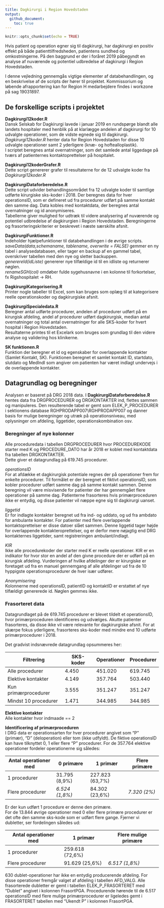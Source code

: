 ```yaml
---
title: Dagkirurgi i Region Hovedstaden
output: 
  github_document:
    toc: true
---
```


```r
knitr::opts_chunk$set(echo = TRUE)
```

Hvis patient og operation egner sig til dagkirurgi, har dagkirurgi en positiv effekt på både patienttilfredsheden, patientens sundhed og omkostningerne. På den baggrund er der i foråret 2019 påbegyndt en analyse af nuværende og potentiel udbredelse af dagkirurgi i Region Hovedstaden.

I denne vejledning gennemgås vigtige elementer af databehandlingen, og en beskrivelse af de scripts der hører til projektet. Kommissorium og løbende afrapportering kan for Region H medarbejdere findes i workzone på sag 19031897.

## De forskellige scripts i projektet

**Dagkirurgi12koder.R**  
Dansk Selskab for Dagkirurgi lavede i januar 2019 en rundspørge blandt alle landets hospitaler med henblik på at klarlægge andelen af dagkirurgi for 10 udvalgte operationer, som de vidste egnede sig til dagkirurgi. *Dagkirurgi12koder.R* henter data for Region Hovedstaden for disse 10 udvalgte operationer samt 2 yderligere (knæ- og hoftealloplastik).  
I scriptet beregnes antal overnatninger, som det samlede antal liggedage på tværs af patienternes kontaktoprettelser på hospitalet.  

**Dagkirurgi12koderGrafer.R**  
Dette script genererer grafer til resultaterne for de 12 udvalgte koder fra *Dagkirurgi12koder.R*  

**DagkirurgiDataforberedelse.R**  
Dette script udvider behandlingsområdet fra 12 udvalgte koder til samtlige udførte kirurgiske sks-koder i 2018. Der beregnes data for hver operationsID, som er defineret ud fra procedurer udført på samme kontakt den samme dag. Data kobles med kontaktdata, der beregnes antal overnatninger og id anonymiseres.  
Tabellerne giver mulighed for udtræk til videre analysering af nuværende og potentiel udbredelse af dagkirurgien i Region Hovedstaden. Beregningerne og frasorteringskriterier er beskrevet i næste særskilte afsnit.  

**DagkirurgiFunktioner.R**  
Indeholder hjælpefunktioner til databehandlingen i de øvrige scripts.  
*saveData(data,schemaname, tablename, overwrite = FALSE)* gemmer en ny tabel i analysedatabasen, eller tager en backup af en gammel tabel, overskriver tabellen med den nye og sletter backuppen.  
*generereId(idListe)* genererer nye tilfældige id til en idliste og returnerer nøglen.  
*renameSGH(col)* omdøber fulde sygehusnavne i en kolonne til forkortelser, fx Rigshospitalet -> RH.  

**DagkirurgiKategorisering.R**  
Printer nogle tabeller til Excel, som kan bruges som oplæg til at kategorisere reelle operationskoder og dagkirurgiske afsnit.  

**DagkirurgiSpecialedata.R**  
Beregner antal udførte procedurer, andelen af procedurer udført på en kirurgisk afdeling, andel af procedurer udført dagkirurgisk, median antal overnatninger og total antal overnatninger for alle SKS-koder for hvert hospital i Region Hovedstaden.  
Resultaterne printes til et Excelark som bruges som grundlag til den videre analyse og validering hos klinikerne.  

**SK funktionen.R**  
Funktion der beregner et id og egenskaber for overlappende kontakter (Samlet Kontakt, SK). Funktionen beregnet et samlet kontakt ID, startdato, slutdato og MedIndl som angiver om patienten har været indlagt undervejs i de overlappende kontakter.


## Datagrundlag og beregninger

Analysen er baseret på DRG 2018 data. I **DagkirurgiDataforberedelse.R** hentes data fra DRGPROCEDURER og DRGKONTAKTER ind, flettes sammen og manipuleres. Den resulterende tabel er gemt som ELEK_P_PROCEDURER i sektionens database RGHPRODAPP007\\RGHPRODAPP007 og danner basis for mulige beregninger og utræk på operationsniveau, med oplysninger om afdeling, liggetider, operationskombination osv.

### Beregninger af nye kolonner
Alle proceduredata i tabellen DRGPROCEDURER hvor PROCEDUREKODE starter med K og PROCEDURE_DATO har år 2018 er koblet med kontaktdata fra tabellen DRGKONTAKTER.  
Dette giver et datagrundlag på 619.745 procedurer.

*operationsID*  
For at afdække et dagkirurgisk potentiale regnes der på operationer frem for enkelte procedurer. Til formålet er der beregnet et fiktivt operationsID, som kobler procedurer udført samme dag på samme kontakt sammen.
Denne beregning vil være misvisende for patienter der har gennemgået flere operationer på samme dag. Patienterne frasorteres hvis primærproceduren ikke er entydig, og disse patienter vil næppe egne sig til dagkirurgi uanset.

*liggetid*  
Er for indlagte kontakter beregnet ud fra ind- og uddato, og ud fra ambdato for ambulante kontakter. For patienter med flere overlappende kontaktoprettelser er disse datoer slået sammen.
Denne liggetid tager højde for overlappende kontakteroprettelser, og er derfor mere nøjagtig end DRG kontakternes liggetider, samt registreringen ambulant/indlagt.

*KIR*  
Ikke alle procedurekoder der starter med K er reelle operationer. KIR er en indikator for hvor stor en andel af den givne procedure der er udført på en kirurgisk afdeling.
Vurderingen af hvilke afdelinger der er kirurgiske er foretaget ud fra en manuel gennemgang af alle afdelinger ud fra de 10 hyppigste operationsprocedurer de hver især udfører.

*Anonymisering*  
Kolonnerne med operationsID, patientID og kontaktID er erstattet af nye tilfældigt genererede id. Nøglen gemmes ikke.

### Frasorteret data
Datagrundlaget på de 619.745 procedurer er blevet tildelt et operationsID, hvor primærproceduren identificeres og udvælges. Akutte patienter frasorteres, da disse ikke vil være relevante for dagkirurgiske afsnit. For at skærpe fokus yderligere, frasorteres sks-koder med mindre end 10 udførte primærprocedurer i 2018.

Det gradvist indsnævrede datagrundlag opsummeres her:

 Filtrering | SKS-koder | Operationer | Procedurer   
----------- | --------- | ----------- | ----------
Alle procedurer | 4.450 | 451.020 | 619.745
Elektive kontakter | 4.149 | 357.764 | 503.440
Kun primærprocedurer | 3.555 | 351.247 | 351.247
Mindst 10 procedurer | 1.471 | 344.985 | 344.985

**Elektive kontakter**  
Alle kontakter hvor indmaade == 2

**Identificering af primærproceduren**  
I DRG data er operationsarten for hver procedurer angivet som "P" (primær), "D" (deloperation) eller tom (ikke udfyldt). De fiktive operationsID kan have tilknyttet 0, 1 eller flere "P" procedurer. For de 357.764 elektive operationer fordeler operationerne sig således:

Antal operationer med | 0 primære | 1 primær | Flere primære
--------------------- | --------- | -------- | -------------
1 procedurer | 31.795 (8,9%) | 227.823 (63,7%) |
Flere procedurer | *6.524 (1,8%)* | 84.302 (23,6%) | *7.320 (2%)*

Er der kun udført 1 procedure er denne den primære.   
For de 13.844 øvrige operationer med 0 eller flere primære procedurer er det ofte den samme sks-kode som er udført flere gange. Fjerner vi dubletter, ser fordelingen således ud:

Antal operationer med | 1 primær | Flere mulige primære
--------------------- | -------- | --------------------
1 procedurer | 259.618 (72,6%) |
Flere procedurer | 91.629 (25,6%) | *6.517 (1,8%)*

630 dublet-operationer har ikke en entydig producerende afdeling. For disse operationer fremgår valget af afdeling i tabellen AFD_VALG.   Alle frasorterede dubletter er gemt i tabellen ELEK_P_FRASORTERET med "Dublet" angivet i kolonnen FrasortPGA. Procedurende hørende til de 6.517 operationsID med flere mulige primærprocedurer er ligeledes gemt i FRASORTERET tabellen med "Ukendt P" i kolonnen FrasortPGA.
